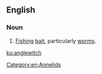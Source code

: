 ==English==

===Noun===
{{en-noun|anglewitches}}

# {{label|en|obsolete}} [[fishing|Fishing]] [[bait]], particularly [[worm]]s.

[[Category:en:Annelids]]

[[ku:anglewitch]]